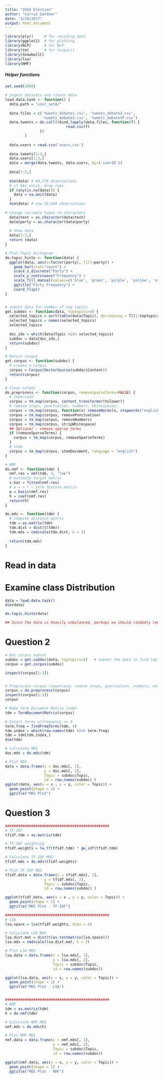 ```yaml
---
title: "2016 Election"
author: "Carrie Gardner"
date: "3/29/2017"
output: html_document
---
```


```r
library(plyr)     # for recoding data
library(ggplot2)  # for plotting
library(NLP)      # for NLP
library(tm)       # for Corpus()
library(SnowballC)
library(lsa)
library(NMF)
```

##### Helper functions
```r
set.seed(1000)

# Ingest datasets and cleans data
load.data.task <- function() {
  data.path = "user_setA/"
  
  data.files = c('tweets_debate1.csv', 'tweets_debate2.csv',
                 'tweets_debate3.csv', 'tweets_debateVP.csv')
  data.tweets = do.call(rbind,lapply(data.files, function(f) {
                            read.csv(f)
                })
         )
  
  data.users = read.csv('users.csv')
  
  data.tweets[1:3,]
  data.users[1:3,]
  data = merge(data.tweets, data.users, by=('userID'))
  
  data[1:3,]
  
  dim(data) # 60,378 observations
  # if NAs exist, drop rows
  if (any(is.na(data))) {
    data = na.omit(data)
  }
  dim(data) # now 38,044 observations
  
# Change variable types to characters
  data$text = as.character(data$text)
  data$party = as.character(data$party)
  
  # Show data
  data[1:3,]
  return (data)
}

# Plot Topic Histogram
do.topic_histo <- function(data) {
  ggplot(data, aes(x=factor(party), fill=party)) + 
    geom_bar(stat="count") + 
    scale_x_discrete("Party") + 
    scale_y_continuous("Frequency") + 
    scale_fill_manual(values=c('blue', 'green', 'purple', 'yellow', 'orange', 'red')) + 
    ggtitle("Party Frequency") +
    coord_flip()
}


# subset data for number of top topics
get.subdoc <- function(data, toptopics=4) {
  selected_topics = sort(table(data$Topic), decreasing = T)[1:toptopics]
  selected_topics = names(selected_topics)
  selected_topics
  
  doc_idx = which(data$Topic %in% selected_topics)
  subdoc = data[doc_idx,]
  return(subdoc)
}

# Return corpus
get.corpus <- function(subdoc) {
  # create a corpus
  corpus = Corpus(VectorSource(subdoc$Content))
  return(corpus)
}

# Clean corpus
do.preprocess <- function(corpus, removeSparseTerms=FALSE) {
  # lowercase
  corpus = tm_map(corpus, content_transformer(tolower))
  # remove stops, punctuation, numbers, whitespaces; 
  corpus = tm_map(corpus, function(x) removeWords(x, stopwords("english")))
  corpus = tm_map(corpus, removePunctuation)
  corpus = tm_map(corpus, removeNumbers)
  corpus = tm_map(corpus, stripWhitespace)
  ## Optional - remove sparse terms
  if (removeSparseTerms) {
    corpus = tm_map(corpus, removeSparseTerms)
  }
  # stem
  corpus = tm_map(corpus, stemDocument, language = "english")
}

# NMF
do.nmf <- function(tdm) {
  nmf.res = nmf(tdm, 3, "lee")
  # estimate target matrix
  v.hat = fitted(nmf.res)
  # w = n * r term feature matrix
  w = basis(nmf.res)
  h = coef(nmf.res)
  return(h)
}

do.mds <- function(tdm) {
  # compute distance matrix
  tdm = as.matrix(tdm)
  tdm.dist = dist(t(tdm)) 
  tdm.mds = cmdscale(tdm.dist, k = 2)
  
  return(tdm.mds)
}

```

# Read in data 
# Examine class Distribution

```r
data = load.data.task()
dim(data)

do.topic_histo(data)

## Since the data is heavily unbalanced, perhaps we should randomly remove some Democrats?
```

# Question 2
```r
# Get corpus subset
subdoc = get.subdoc(data, toptopics=4)   # subset the data to find top 4 categories
corpus = get.corpus(subdoc)

inspect(corpus[1:3])


# Preprocess corpus (lowercase; remove stops, punctuation, numbers, whitespaces; stem)
corpus = do.preprocess(corpus)
inspect(corpus[1:3])
corpus

# Make Term Document Matrix (tdm)
tdm = TermDocumentMatrix(corpus)

# Extact terms w/frequency >= 4
term.freq = findFreqTerms(tdm, 4)
tdm.index = which(row.names(tdm) %in% term.freq)
tdm = tdm[tdm.index,]
dim(tdm)

# Calculate MDS
doc.mds = do.mds(tdm)

# Plot MDS
data = data.frame(x = doc.mds[, 1], 
                  y = doc.mds[, 2], 
                  Topic = subdoc$Topic, 
                  id = row.names(subdoc) )
ggplot(data, aes(x = x , y = y, color = Topic)) + 
  geom_point(shape = 1) +
  ggtitle("MDS Plot")
```

# Question 3
```r
################################################
# TF-IDF
tfidf.tdm = as.matrix(tdm)

# TF-IDF weighting
tfidf.weights = lw_tf(tfidf.tdm) * gw_idf(tfidf.tdm)

# Calculate TF-IDF MDS
tfidf.mds = do.mds(tfidf.weights)

# Plot TF-IDF MDS
tfidf.data = data.frame(x = tfidf.mds[, 1], 
                  y = tfidf.mds[, 2], 
                  Topic = subdoc$Topic, 
                  id = row.names(subdoc) )

ggplot(tfidf.data, aes(x = x , y = y, color = Topic)) + 
  geom_point(shape = 1) +
  ggtitle("MDS Plot - TF-IDF")

################################################
# LSA
lsa.space = lsa(tfidf.weights, dims = 4)

# Calculate LSA MDS
lsa.dist.mat = dist(t(as.textmatrix(lsa.space)))
lsa.mds = cmdscale(lsa.dist.mat, k = 2)

# Plot LSA MDS
lsa.data = data.frame(x = lsa.mds[, 1], 
                      y = lsa.mds[, 2], 
                      Topic = subdoc$Topic, 
                      id = row.names(subdoc))

ggplot(lsa.data, aes(x = x, y = y, color = Topic)) + 
  geom_point(shape = 1) +
  ggtitle("MDS Plot - LSA")


################################################
# NMF
tdm = as.matrix(tdm)
h = do.nmf(tdm)

# Calculate NMF MDS
nmf.mds = do.mds(h)

# Plot NMF MDS 
nmf.data = data.frame(x = nmf.mds[, 1], 
                      y = nmf.mds[, 2], 
                      Topic = subdoc$Topic, 
                      id = row.names(subdoc))

ggplot(nmf.data, aes(x = x, y = y, color = Topic)) + 
  geom_point(shape = 1) +
  ggtitle("MDS Plot - NMF")
```
